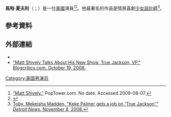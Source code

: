 '''馬特·夏夫利'''（{{lang-en|Matt Shively}}；{{bd|1990年|9月15日}}）是一位[[美國|美國]]演員<ref name="poptower">[http://www.poptower.com/people/matt-shively.htm "Matt Shively."] {{Webarchive|url=https://archive.is/20130104165545/http://www.poptower.com/people/matt-shively.htm |date=2013-01-04 }} PopTower.com.  No date. Accessed 2009-08-07.</ref><ref>{{cite news|url=http://www.annistonstar.com/news/article_3cc11998-3c97-11e4-9945-17a773212777.html|title=Almanac: Monday, September 15, 2014|newspaper=Anniston Star|date=September 15, 2014|accessdate=October 3, 2014}}</ref>。他最著名的作品是情景喜劇[[少女設計師|少女設計師]]<ref>[http://www.detnews.com/apps/pbcs.dll/article?AID=/20081108/ENT10/811080418 Toby, Mekeisha Madden. "Keke Palmer gets a job on 'True Jackson'." ''Detroit News.'' November 8, 2008.]</ref>。
==參考資料==
{{reflist}}
== 外部連結 ==
* {{IMDb name|2397866}}
* [https://web.archive.org/web/20090211142445/http://blogcritics.org/archives/2008/10/19/103614.php "Matt Shively Talks About His New Show, True Jackson, VP." Blogcritics.com. October 19, 2008.]
[[Category:美国男演员|Category:美国男演员]]